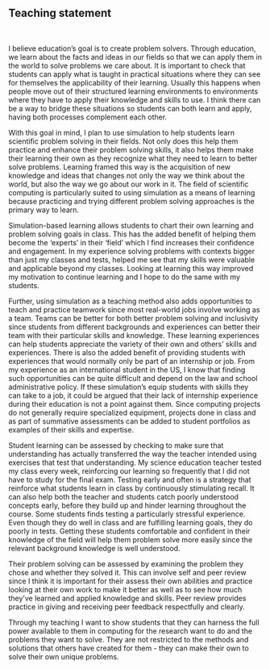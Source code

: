 ## Teaching statement

[&nbsp;]{.aside}

I believe education's goal is to create problem solvers. Through education, we
learn about the facts and ideas in our fields so that we can apply them in the
world to solve problems we care about. It is important to check that students
can apply what is taught in practical situations where they can see for
themselves the applicability of their learning. Usually this happens when people
move out of their structured learning environments to environments where they
have to apply their knowledge and skills to use. I think there can be a way to
bridge these situations so students can both learn and apply, having both
processes complement each other.

With this goal in mind, I plan to use simulation to help students learn
scientific problem solving in their fields. Not only does this help them
practice and enhance their problem solving skills, it also helps them make their
learning their own as they recognize what they need to learn to better solve
problems. Learning framed this way is the acquisition of new knowledge and ideas
that changes not only the way we think about the world, but also the way we go
about our work in it. The field of scientific computing is particularly suited
to using simulation as a means of learning because practicing and trying
different problem solving approaches is the primary way to learn.


Simulation-based learning allows students to chart their own learning and
problem solving goals in class. This has the added benefit of helping them
become the 'experts' in their 'field' which I find increases their confidence
and engagement. In my experience solving problems with contexts bigger than just
my classes and tests, helped me see that my skills were valuable and applicable
beyond my classes. Looking at learning this way improved my motivation to
continue learning and I hope to do the same with my students.

Further, using simulation as a teaching method also adds opportunities to teach
and practice teamwork since most real-world jobs involve working as a team.
Teams can be better for both better problem solving and inclusivity since
students from different backgrounds and experiences can better their team with
their particular skills and knowledge. These learning experiences can help
students appreciate the variety of their own and others' skills and experiences.
There is also the added benefit of providing students with experiences that
would normally only be part of an internship or job. From my experience as an
international student in the US, I know that finding such opportunities can be
quite difficult and depend on the law and school administrative policy. If these
simulation's equip students with skills they can take to a job, it could be
argued that their lack of internship experience during their education is not a
point against them. Since computing projects do not generally require
specialized equipment, projects done in class and as part of summative
assessments can be added to student portfolios as examples of their skills and
expertise.

Student learning can be assessed by checking to make sure that understanding has
actually transferred the way the teacher intended using exercises that test that
understanding. My science education teacher tested my class every week,
reinforcing our learning so frequently that I did not have to study for the
final exam. Testing early and often is a strategy that reinforce what students
learn in class by continuously stimulating recall. It can also help both the
teacher and students catch poorly understood concepts early, before they build
up and hinder learning throughout the course. Some students finds testing a
particularly stressful experience. Even though they do well in class and are
fulfilling learning goals, they do poorly in tests. Getting these students
comfortable and confident in their knowledge of the field will help them problem
solve more easily since the relevant background knowledge is well understood.

Their problem solving can be assessed by examining the problem they chose and
whether they solved it. This can involve self and peer review since I think it
is important for their assess their own abilities and practice looking at their
own work to make it better as well as to see how much they've learned and
applied knowledge and skills. Peer review provides practice in giving and
receiving peer feedback respectfully and clearly.

Through my teaching I want to show students that they can harness the full power
available to them in computing for the research want to do and the problems they
want to solve. They are not restricted to the methods and solutions that others
have created for them - they can make their own to solve their own unique
problems.
